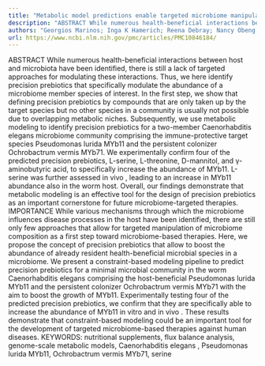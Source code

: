 ```yaml
---
title: "Metabolic model predictions enable targeted microbiome manipulation through precision prebiotics"
description: "ABSTRACT While numerous health-beneficial interactions between host and microbiota have been identified, there is still a lack of targeted approaches for modulating these interactions. Thus, we here i..."
authors: "Georgios Marinos; Inga K Hamerich; Reena Debray; Nancy Obeng; Carola Petersen; Jan Taubenheim; Johannes Zimmermann; Dana Blackburn; Buck S Samuel; Katja Dierking; Andre Franke; Matthias Laudes; Silvio Waschina; Hinrich Schulenburg; Christoph Kaleta; Paul A Jensen; Hyun-Seob Song"
url: https://www.ncbi.nlm.nih.gov/pmc/articles/PMC10846184/
---
```


ABSTRACT While numerous health-beneficial interactions between host and microbiota have been identified, there is still a lack of targeted approaches for modulating these interactions. Thus, we here identify precision prebiotics that specifically modulate the abundance of a microbiome member species of interest. In the first step, we show that defining precision prebiotics by compounds that are only taken up by the target species but no other species in a community is usually not possible due to overlapping metabolic niches. Subsequently, we use metabolic modeling to identify precision prebiotics for a two-member Caenorhabditis elegans microbiome community comprising the immune-protective target species Pseudomonas lurida MYb11 and the persistent colonizer Ochrobactrum vermis MYb71. We experimentally confirm four of the predicted precision prebiotics, L-serine, L-threonine, D-mannitol, and γ-aminobutyric acid, to specifically increase the abundance of MYb11. L-serine was further assessed in vivo , leading to an increase in MYb11 abundance also in the worm host. Overall, our findings demonstrate that metabolic modeling is an effective tool for the design of precision prebiotics as an important cornerstone for future microbiome-targeted therapies. IMPORTANCE While various mechanisms through which the microbiome influences disease processes in the host have been identified, there are still only few approaches that allow for targeted manipulation of microbiome composition as a first step toward microbiome-based therapies. Here, we propose the concept of precision prebiotics that allow to boost the abundance of already resident health-beneficial microbial species in a microbiome. We present a constraint-based modeling pipeline to predict precision prebiotics for a minimal microbial community in the worm Caenorhabditis elegans comprising the host-beneficial Pseudomonas lurida MYb11 and the persistent colonizer Ochrobactrum vermis MYb71 with the aim to boost the growth of MYb11. Experimentally testing four of the predicted precision prebiotics, we confirm that they are specifically able to increase the abundance of MYb11 in vitro and in vivo . These results demonstrate that constraint-based modeling could be an important tool for the development of targeted microbiome-based therapies against human diseases. KEYWORDS: nutritional supplements, flux balance analysis, genome-scale metabolic models, Caenorhabditis elegans , Pseudomonas lurida MYb11, Ochrobactrum vermis MYb71, serine
